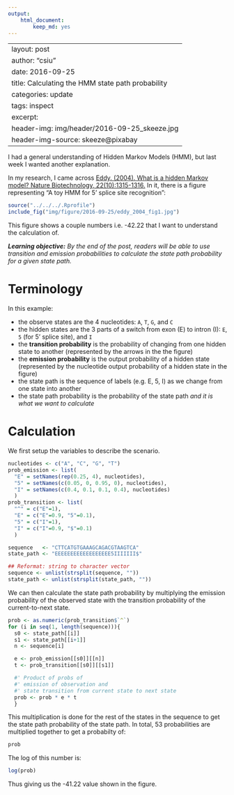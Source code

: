 ```yaml
---
output:
    html_document:
        keep_md: yes
---
```

---
layout: post
author: "csiu"
date: 2016-09-25
title: Calculating the HMM state path probability
categories: update
tags: inspect
excerpt:
header-img: img/header/2016-09-25_skeeze.jpg
header-img-source: skeeze@pixabay
---

I had a general understanding of Hidden Markov Models (HMM), but last week I wanted another explanation.

In my research, I came across [Eddy. (2004). What is a hidden Markov model? Nature Biotechnology, 22(10):1315-1316.](http://www.ncbi.nlm.nih.gov/pubmed/15470472) In it, there is a figure representing "A toy HMM for 5' splice site recognition":

```r
source("../../../.Rprofile")
include_fig("img/figure/2016-09-25/eddy_2004_fig1.jpg")
```

This figure shows a couple numbers i.e. -42.22 that I want to understand the calculation of.

_**Learning objective:** By the end of the post, readers will be able to use transition and emission probabilities to calculate the state path probability for a given state path._

# Terminology

In this example:

- the observe states are the 4 nucleotides: `A`, `T`, `G`, and `C`
- the hidden states are the 3 parts of a switch from exon (E) to intron (I): `E`, `5` (for 5’ splice site), and `I`
- the **transition probability** is the probability of changing from one hidden state to another (represented by the arrows in the the figure)
- the **emission probability** is the output probability of a hidden state (represented by the nucleotide output probability of a hidden state in the figure)
- the state path is the sequence of labels (e.g. E, 5, I) as we change from one state into another
- the state path probability is the probability of the state path *and it is what we want to calculate*

# Calculation

We first setup the variables to describe the scenario.

```r
nucleotides <- c("A", "C", "G", "T")
prob_emission <- list(
  "E" = setNames(rep(0.25, 4), nucleotides),
  "5" = setNames(c(0.05, 0, 0.95, 0), nucleotides),
  "I" = setNames(c(0.4, 0.1, 0.1, 0.4), nucleotides)
  )
prob_transition <- list(
  "^" = c("E"=1),
  "E" = c("E"=0.9, "5"=0.1),
  "5" = c("I"=1),
  "I" = c("I"=0.9, "$"=0.1)
  )

sequence   <- "CTTCATGTGAAAGCAGACGTAAGTCA"
state_path <- "EEEEEEEEEEEEEEEEEE5IIIIIII$"

## Reformat: string to character vector
sequence <- unlist(strsplit(sequence, ""))
state_path <- unlist(strsplit(state_path, ""))
```

We can then calculate the state path probability by multiplying the emission probability of the observed state with the transition probability of the current-to-next state.

```r
prob <- as.numeric(prob_transition$`^`)
for (i in seq(1, length(sequence))){
  s0 <- state_path[[i]]
  s1 <- state_path[[i+1]]
  n <- sequence[i]

  e <- prob_emission[[s0]][[n]]
  t <- prob_transition[[s0]][[s1]]

  #' Product of probs of
  #' emission of observation and
  #' state transition from current state to next state
  prob <- prob * e * t
  }
```

This multiplication is done for the rest of the states in the sequence to get the state path probability of the state path. In total, 53 probabilities are multiplied together to get a probabilty of:

```r
prob
```

The log of this number is:

```r
log(prob)
```

Thus giving us the -41.22 value shown in the figure.
